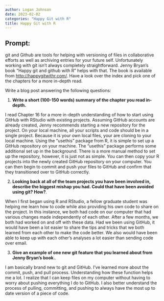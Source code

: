 ```yaml
---
author: Logan Johnson
date: 2023-02-02
categories: "Happy Git with R"
title: Happy Git with R
---
```


## Prompt:

git and Github are tools for helping with versioning of files in collaborative efforts as well as archiving entries for your future self. 
Unfortunately working with git isn't always completely straightforward. 
Jenny Bryan's book "Happy git and github with R" helps with that. The book is available from [http://happygitwithr.com/](http://happygitwithr.com/). Have a look over the index and pick one of the chapters for a more in-depth read.

Write a blog post answering the following questions: 

1. **Write a short (100-150 words) summary of the chapter you read in-depth.**

I read Chapter 16 for a more in-depth understanding of how to start using GitHub with RStudio with existing projects. Assuming GitHub accounts are already created, Jenny recommends starting a new repository for the project. On your local machine, all your scripts and code should be in a single project. Because it is your own local files, your are cloning to your local machine. Using the "usethis" package from R, it is simple to set up a GitHub repository on your machine. The "usethis" package performs some additional set up in the background. There is a more manual method to set up the repository, however, it is just not as simple. You can then copy your R projects into the newly created GitHub repository on your computer. You can then begin to commit and push your files to GitHub and confirm that they transitioned over to GitHub correctly.

2. **Looking back at all of the team projects you have been involved in, describe the biggest mishap you had. Could that have been avoided using git? How?**. 

When I first began using R and RStudio, a fellow graduate student was helping me learn how to code while also providing his own code to share on the project. In this instance, we both had code on our computer that had various changes made independently of each other. After a few months, we both had worked on and off with these data. Had we been using GitHub, it would have been a lot easier to share the tips and tricks that we both learned from each other to make the code better. We also would have been able to keep up with each other's analyses a lot easier than sending code over email.

3. **Give an example of one new git feature that you learned about from Jenny Bryan's book.**.

I am basically brand new to git and GitHub. I've learned more about the commit, push, and pull process. Understanding how these function helps me a lot. I realize that I can keep files on my computer without having to worry about pushing everything I do to GitHub. I also better understand the process of pulling, committing, and pushing to always have the most up to date version of a piece of code.
 
